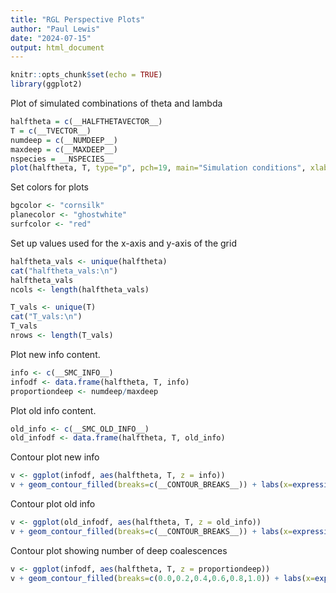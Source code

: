 ```yaml
---
title: "RGL Perspective Plots"
author: "Paul Lewis"
date: "2024-07-15"
output: html_document
---
```


```r
knitr::opts_chunk$set(echo = TRUE)
library(ggplot2)
```

Plot of simulated combinations of theta and lambda

```r
halftheta = c(__HALFTHETAVECTOR__)
T = c(__TVECTOR__)
numdeep = c(__NUMDEEP__)
maxdeep = c(__MAXDEEP__)
nspecies = __NSPECIES__
plot(halftheta, T, type="p", pch=19, main="Simulation conditions", xlab="theta/2", ylab="T")
```
Set colors for plots

```r
bgcolor <- "cornsilk"
planecolor <- "ghostwhite"
surfcolor <- "red"
```

Set up values used for the x-axis and y-axis of the grid

```r
halftheta_vals <- unique(halftheta)
cat("halftheta_vals:\n")
halftheta_vals
ncols <- length(halftheta_vals)

T_vals <- unique(T)
cat("T_vals:\n")
T_vals
nrows <- length(T_vals)
```

Plot new info content.

```r
info <- c(__SMC_INFO__)
infodf <- data.frame(halftheta, T, info)
proportiondeep <- numdeep/maxdeep
```

Plot old info content.

```r
old_info <- c(__SMC_OLD_INFO__)
old_infodf <- data.frame(halftheta, T, old_info)
```

Contour plot new info

```r
v <- ggplot(infodf, aes(halftheta, T, z = info))
v + geom_contour_filled(breaks=c(__CONTOUR_BREAKS__)) + labs(x=expression(theta/2))
```

Contour plot old info

```r
v <- ggplot(old_infodf, aes(halftheta, T, z = old_info))
v + geom_contour_filled(breaks=c(__CONTOUR_BREAKS__)) + labs(x=expression(theta/2))
```

Contour plot showing number of deep coalescences

```r
v <- ggplot(infodf, aes(halftheta, T, z = proportiondeep))
v + geom_contour_filled(breaks=c(0.0,0.2,0.4,0.6,0.8,1.0)) + labs(x=expression(theta/2))
```

